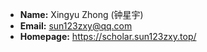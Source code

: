 - **Name:** Xingyu Zhong (钟星宇)
- **Email:** [sun123zxy@qq.com](mailto:sun123zxy@qq.com)
- **Homepage:** <https://scholar.sun123zxy.top/>